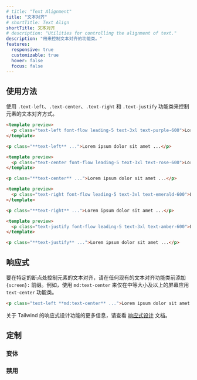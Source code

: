 ```yaml
---
# title: "Text Alignment"
title: "文本对齐"
# shortTitle: Text Align
shortTitle: 文本对齐
# description: "Utilities for controlling the alignment of text."
description: "用来控制文本对齐的功能类。"
features:
  responsive: true
  customizable: true
  hover: false
  focus: false
---
```




<!-- ## Usage -->
## 使用方法

<!-- Control the text alignment of an element using the `.text-left`, `.text-center`, `.text-right`, and `.text-justify` utilities. -->
使用 `.text-left`、`.text-center`、`.text-right` 和 `.text-justify` 功能类来控制元素的文本对齐方式。

```html purple
<template preview>
  <p class="text-left font-flow leading-5 text-3xl text-purple-600">Lorem ipsum dolor sit amet, consectetur adipisicing elit. Nobis fugit, enim molestiae praesentium eveniet, recusandae et error beatae facilis ex harum consequuntur, quia pariatur non. Doloribus illo, ullam blanditiis ab.</p>
</template>

<p class="**text-left** ...">Lorem ipsum dolor sit amet ...</p>
```

```html rose
<template preview>
  <p class="text-center font-flow leading-5 text-3xl text-rose-600">Lorem ipsum dolor sit amet, consectetur adipisicing elit. Nobis fugit, enim molestiae praesentium eveniet, recusandae et error beatae facilis ex harum consequuntur, quia pariatur non. Doloribus illo, ullam blanditiis ab.</p>
</template>

<p class="**text-center** ...">Lorem ipsum dolor sit amet ...</p>
```

```html emerald
<template preview>
  <p class="text-right font-flow leading-5 text-3xl text-emerald-600">Lorem ipsum dolor sit amet, consectetur adipisicing elit. Nobis fugit, enim molestiae praesentium eveniet, recusandae et error beatae facilis ex harum consequuntur, quia pariatur non. Doloribus illo, ullam blanditiis ab.</p>
</template>

<p class="**text-right** ...">Lorem ipsum dolor sit amet ...</p>
```

```html amber
<template preview>
  <p class="text-justify font-flow leading-5 text-3xl text-amber-600">Lorem ipsum dolor sit amet, consectetur adipisicing elit. Nobis fugit, enim molestiae praesentium eveniet, recusandae et error beatae facilis ex harum consequuntur, quia pariatur non. Doloribus illo, ullam blanditiis ab.</p>
</template>

<p class="**text-justify** ...">Lorem ipsum dolor sit amet ...</p>
```

<!-- ## Responsive -->
## 响应式

<!-- To control the text alignment of an element at a specific breakpoint, add a `{screen}:` prefix to any existing text alignment utility. For example, use `md:text-center` to apply the `text-center` utility at only medium screen sizes and above. -->
要在特定的断点处控制元素的文本对齐，请在任何现有的文本对齐功能类前添加 `{screen}:` 前缀。例如，使用 `md:text-center` 来仅在中等大小及以上的屏幕应用 `text-center` 功能类。

```html
<p class="text-left **md:text-center** ...">Lorem ipsum dolor sit amet ...</p>
```

<!-- For more information about Tailwind's responsive design features, check out the [Responsive Design](/docs/responsive-design) documentation. -->
关于 Tailwind 的响应式设计功能的更多信息，请查看 [响应式设计](/docs/responsive-design) 文档。

<!-- ## Customizing -->
## 定制

<!-- ### Variants -->
### 变体

<Variants plugin="textAlign" name="text alignment" />

<!-- ### Disabling -->
### 禁用

<Disabling plugin="textAlign" name="text alignment" />
